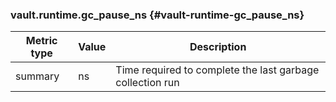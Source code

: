 ### vault.runtime.gc_pause_ns {#vault-runtime-gc_pause_ns}

Metric type | Value | Description
----------- | ----- | -----------
summary     | ns    | Time required to complete the last garbage collection run
